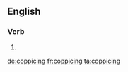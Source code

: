 ==English==

===Verb===
{{head|en|present participle}}

# {{present participle of|coppice|lang=en|nocat=1}}

[[de:coppicing]]
[[fr:coppicing]]
[[ta:coppicing]]